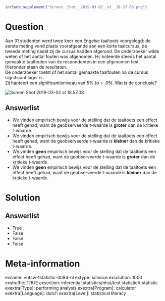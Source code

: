 ```r
include_supplement("Screen__Shot__2019-03-02__at__18.57.08.png")
```

Question
========
Aan 31 studenten werd twee keer een Engelse taaltoets voorgelegd: de
eerste meting vond plaats voorafgaande aan een korte taalcursus, de
tweede meting nadat zij de cursus hadden afgerond. De onderzoeker wilde
weten of het aantal fouten was afgenomen. Hij noteerde steeds het aantal
gemaakte taalfouten van de respondenten in een afgenomen test. Hieronder
staan de resultaten.  
De onderzoeker toetst of het aantal gemaakte taalfouten na de cursus
significant lager is.  
Zij hanteert een significantieniveau van 5% (α = .05). Wat is de
conclusie?  
  
<img src="Screen__Shot__2019-03-02__at__18.57.08.png"
class="fr-fic fr-dii enlargeimage tvcss_2"
alt="Screen Shot 2019-03-02 at 18.57.08" />

Answerlist
----------
* We vinden empirisch bewijs voor de stelling dat de taaltoets een effect
  heeft gehad, want de geobserveerde t-waarde is **groter** dan de
  kritieke t-waarde.
* We vinden empirisch bewijs voor de stelling dat de taaltoets een effect
  heeft gehad, want de geobserveerde t-waarde is **kleiner** dan de
  kritieke t-waarde.
* We vinden **geen** empirisch bewijs voor de stelling dat de taaltoets
  een effect heeft gehad, want de geobserveerde t-waarde is **groter** dan
  de kritieke t-waarde.
* We vinden **geen** empirisch bewijs voor de stelling dat de taaltoets
  een effect heeft gehad, want de geobserveerde t-waarde is **kleiner**
  dan de kritieke t-waarde.

Solution
========










Answerlist
----------
* True
* False
* False
* False

Meta-information
================
exname: vufsw-tstatistic-0084-nl
extype: schoice
exsolution: 1000
exshuffle: TRUE
exsection: inferential statistics/nhst/test statistic/t statistic
exextra[Type]: performing analysis
exextra[Program]: calculator
exextra[Language]: dutch
exextra[Level]: statistical literacy

